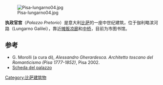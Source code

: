 {{Coord|43|42|55.30|N|10|24|07.18|E|display=title|type:landmark}}
[[File:Pisa-lungarno04.jpg|thumb]]

'''执政官宫'''（''Palazzo Pretorio''）是意大利[[比萨|比萨]]的一座中世纪建筑，位于伽利略滨河路（Lungarno Galilei），靠近[[摊贩凉廊|摊贩凉廊]]和[[中桥_(比萨)|中桥]]，目前为市图书馆。

==参考==
*G. Morolli (a cura di), ''Alessandro Gherardesca. Architetto toscano del Romanticismo (Pisa 1777-1852)'', Pisa 2002. 
*[http://www.sbappsae-pi.beniculturali.it/index.php?it/241/il-rifacimento-di-palazzo-pretorio Scheda del palazzo] {{Wayback|url=http://www.sbappsae-pi.beniculturali.it/index.php?it%2F241%2Fil-rifacimento-di-palazzo-pretorio |date=20190521161550 }}

[[Category:比萨建筑物|Category:比萨建筑物]]